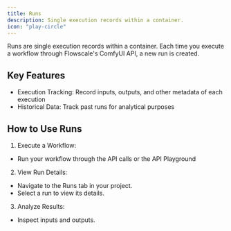 ```yaml
---
title: Runs
description: Single execution records within a container.
icon: "play-circle"
---
```


Runs are single execution records within a container. Each time you execute a workflow through Flowscale's ComfyUI API, a new run is created.

## Key Features
  - Execution Tracking: Record inputs, outputs, and other metadata of each execution
  - Historical Data: Track past runs for analytical purposes

## How to Use Runs

1. Execute a Workflow:
  - Run your workflow through the API calls or the API Playground

2. View Run Details:
  - Navigate to the Runs tab in your project.
  - Select a run to view its details.

3. Analyze Results:
  - Inspect inputs and outputs.

